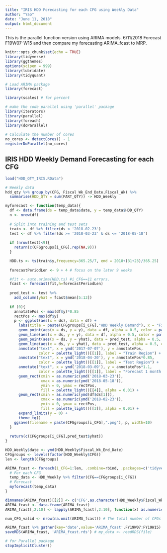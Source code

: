 ---
title: "IRIS HDD Forecasting for each CFG using Weekly Data"
author: "Yao"
date: "June 11, 2018"
output: html_document
---

This is the parallel function version using ARIMA models.
6/11/2018 Forecast F19W07-W15 and then compare my forecasting ARIMA_fcast to MRP.

```{r setup, include=FALSE}
knitr::opts_chunk$set(echo = TRUE)
library(tidyverse)
library(ggthemes)
options(scipen = 999)
library(lubridate)
library(tidyquant)

# Load ARIMA package
library(forecast)

library(scales) # for percent

# make the code parallel using 'parallel' package
library(iterators)
library(parallel)
library(foreach)
library(doParallel)
 
# Calculate the number of cores
no_cores <- detectCores() - 1
registerDoParallel(no_cores)
```

## IRIS HDD Weekly Demand Forecasting for each CFG

```{r load the data}
load("HDD_QTY_IRIS.RData")

# Weekly data
hdd_qty %>% group_by(CFG, Fiscal_Wk_End_Date,Fiscal_Wk) %>%
  summarise(HDD_QTY = sum(PART_QTY)) -> HDD_Weekly
```

```{r Forecast Function}
myforecast <- function(temp_data){
  df <- data.frame(ds = temp_data$date, y = temp_data$HDD_QTY)
  n <- nrow(df)
  
  # Split into training and test sets
  train <- df %>% filter(ds < '2018-02-23')
  test <- df %>% filter(ds >= '2018-03-23' & ds <= '2018-05-18')
  
  if (nrow(test)<9){
    return(c(CFGgroups[i_CFG],rep(NA,9)))
  }

  HDD.ts <- ts(train$y,frequency=365.25/7, end = 2018+(31+23)/365.25)
  
  forecastPeriodLen <- 9 + 4 # focus on the later 9 weeks

  #fit <- auto.arima(HDD.ts) #i_CFG==11 errors.
  fcast <- forecast(fit,h=forecastPeriodLen)
  
  pred_test <- test %>%
    add_column(yhat = fcast$mean[5:13])
  
  if (0){
    annotatePos <- max(df$y)*0.85
    rectPos <- max(df$y)
    p <- ggplot(aes(x = ds), data = df) +
      labs(title = paste(CFGgroups[i_CFG],"HDD Weekly Demand"), x = "Fiscal Week End Date",y='Weekly Demand') +
      geom_point(aes(x = ds, y = y), data = df, alpha = 0.5, color = palette_light()[[1]]) + 
      geom_line(aes(x = ds, y = y), data = df, alpha = 0.5, color = palette_light()[[1]]) +
      geom_point(aes(x = ds, y = yhat), data = pred_test, alpha = 0.5, color = palette_light()[[2]]) + 
      geom_line(aes(x = ds, y = yhat), data = pred_test, alpha = 0.5, color = palette_light()[[2]]) +
      annotate("text", x = ymd('2017-07-07'), y = annotatePos,
               color = palette_light()[[1]], label = "Train Region") +
      annotate("text", x = ymd('2018-04-20'), y = annotatePos*0.85,
               color = palette_light()[[1]], label = "Test Region") +
      annotate("text", x = ymd('2018-03-09'), y = annotatePos*1.1,
               color = palette_light()[[1]], label = "Forecast 1 month ahead") +
      geom_rect(xmin = as.numeric(ymd('2018-03-23')),
                xmax = as.numeric(ymd('2018-05-18')),
                ymin = 0, ymax = rectPos,
                fill = palette_light()[[4]], alpha = 0.01) + 
      geom_rect(xmin = as.numeric(ymd(df$ds[1])),
                xmax = as.numeric(ymd('2018-02-23')),
                ymin = 0, ymax = rectPos,
                fill = palette_light()[[3]], alpha = 0.01) + 
      expand_limits(y = 0) +
      theme_tq() 
    ggsave(filename = paste(CFGgroups[i_CFG],".png"), p, width=10)
  }
  
  return(c(CFGgroups[i_CFG],pred_test$yhat))
}
```


```{r Run the fuctions parallel}
HDD_Weekly$date <- ymd(HDD_Weekly$Fiscal_Wk_End_Date)
CFGgroups <- levels(factor(HDD_Weekly$CFG))
len <- length(CFGgroups)

ARIMA_fcast <- foreach(i_CFG=1:len, .combine=rbind, .packages=c('tidyverse','forecast','Rcpp','ggthemes','lubridate','tidyquant')) %dopar% {
  # For each CFG
  temp_data <- HDD_Weekly %>% filter(CFG==CFGgroups[i_CFG])
  # Forecast
  myforecast(temp_data)
}

dimnames(ARIMA_fcast)[[2]] <- c('CFG',as.character(HDD_Weekly$Fiscal_Wk[112:120]))
ARIMA_fcast <- data.frame(ARIMA_fcast)
ARIMA_fcast[,2:10] <- lapply(ARIMA_fcast[,2:10], function(x) as.numeric(as.character(x)))

num_CFG_valid <- nrow(na.omit(ARIMA_fcast)) # The total number of CFGs were forecasted.

ARIMA_fcast %>% gather(key='date',value='ARIMA_fcast',FY19W07:FY19W15) -> ARIMA_fcast
saveRDS(ARIMA_fcast, 'ARIMA_fcast.rds') # my_data <- readRDS(file)
```

```{r close the clusters}
# for Parallel package
stopImplicitCluster()
```
